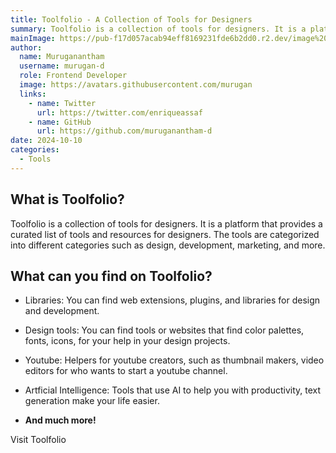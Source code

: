 ```yaml
---
title: Toolfolio - A Collection of Tools for Designers
summary: Toolfolio is a collection of tools for designers. It is a platform that provides a curated list of tools and resources for designers. The tools are categorized into different categories such as design, development, marketing, and more.
mainImage: https://pub-f17d057acab94eff8169231fde6b2dd0.r2.dev/image%20(3).webp
author:
  name: Muruganantham
  username: murugan-d
  role: Frontend Developer
  image: https://avatars.githubusercontent.com/murugan
  links:
    - name: Twitter
      url: https://twitter.com/enriqueassaf
    - name: GitHub
      url: https://github.com/muruganantham-d
date: 2024-10-10
categories:
  - Tools
---
```


## What is Toolfolio?

Toolfolio is a collection of tools for designers. It is a platform that provides a curated list of tools and resources for designers. The tools are categorized into different categories such as design, development, marketing, and more.

## What can you find on Toolfolio?

- Libraries: You can find web extensions, plugins, and libraries for design and development.

- Design tools: You can find tools or websites that find color palettes, fonts, icons, for your help in your design projects.

- Youtube: Helpers for youtube creators, such as thumbnail makers, video editors for who wants to start a youtube channel.

- Artficial Intelligence: Tools that use AI to help you with productivity, text generation make your life easier.

- **And much more!**

<ExternalLink href='https://toolfolio.io/Categories/design'>
  Visit Toolfolio
</ExternalLink>
